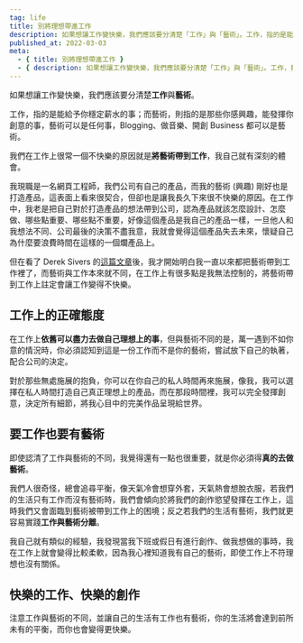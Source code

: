 ```yaml
---
tag: life
title: 別將理想帶進工作
description: 如果想讓工作變快樂，我們應該要分清楚「工作」與「藝術」。工作，指的是能給予你穩定薪水的事；而藝術，則指的是那些你感興趣，能發揮你創意的事，藝術可以是任何事，Blogging、做音樂、開創 Business 都可以是藝術。
published_at: 2022-03-03
meta:
  - { title: 別將理想帶進工作 }
  - { description: 如果想讓工作變快樂，我們應該要分清楚「工作」與「藝術」。工作，指的是能給予你穩定薪水的事；而藝術，則指的是那些你感興趣，能發揮你創意的事，藝術可以是任何事，Blogging、做音樂、開創 Business 都可以是藝術。}
---
```


如果想讓工作變快樂，我們應該要分清楚**工作**與**藝術**。

工作，指的是能給予你穩定薪水的事；而藝術，則指的是那些你感興趣，能發揮你創意的事，藝術可以是任何事，Blogging、做音樂、開創 Business 都可以是藝術。

我們在工作上很常一個不快樂的原因就是**將藝術帶到工作**，我自己就有深刻的體會。

我現職是一名網頁工程師，我們公司有自己的產品，而我的藝術 (興趣) 剛好也是打造產品，這表面上看來很契合，但卻也是讓我長久下來很不快樂的原因。在工作中，我老是把自己對於打造產品的想法帶到公司，認為產品就該怎麼設計、怎麼做、哪些點重要、哪些點不重要，好像這個產品是我自己的產品一樣，一旦他人和我想法不同、公司最後的決策不盡我意，我就會覺得這個產品失去未來，懷疑自己為什麼要浪費時間在這樣的一個爛產品上。

但在看了 Derek Sivers 的[這篇文章](https://sive.rs/balance)後，我才開始明白我一直以來都把藝術帶到工作裡了，而藝術與工作本來就不同，在工作上有很多點是我無法控制的，將藝術帶到工作上註定會讓工作變得不快樂。

## 工作上的正確態度

在工作上**依舊可以盡力去做自己理想上的事**，但與藝術不同的是，萬一遇到不如你意的情況時，你必須認知到這是一份工作而不是你的藝術，嘗試放下自己的執著，配合公司的決定。

對於那些無處施展的抱負，你可以在你自己的私人時間再來施展，像我，我可以選擇在私人時間打造自己真正理想上的產品，而在那段時間裡，我可以完全發揮創意，決定所有細節，將我心目中的完美作品呈現給世界。

## 要工作也要有藝術

即使認清了工作與藝術的不同，我覺得還有一點也很重要，就是你必須得**真的去做藝術**。

我們人很奇怪，總會追尋平衡，像天氣冷會想穿外套，天氣熱會想脫衣服，若我們的生活只有工作而沒有藝術時，我們會傾向於將我們的創作慾望發揮在工作上，這時我們又會面臨到藝術被帶到工作上的困境；反之若我們的生活有藝術，我們就更容易實踐**工作與藝術分離**。

我自己就有類似的經驗，我發現當我下班或假日有進行創作、做我想做的事時，我在工作上就會變得比較柔軟，因為我心裡知道我有自己的藝術，即使工作上不符理想也沒有關係。

## 快樂的工作、快樂的創作

注意工作與藝術的不同，並讓自己的生活有工作也有藝術，你的生活將會達到前所未有的平衡，而你也會變得更快樂。





